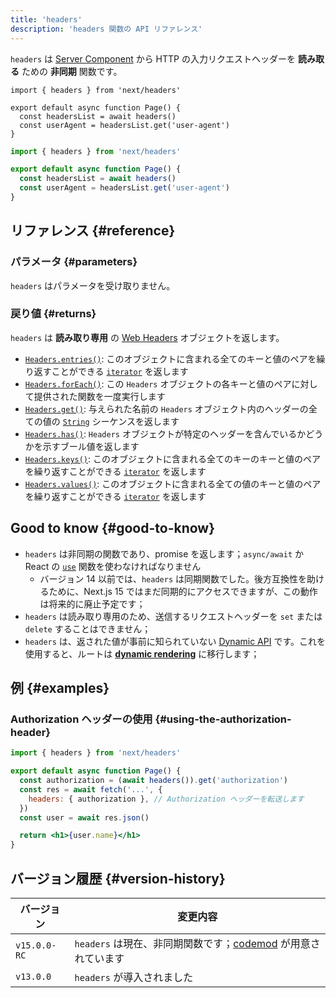 ```yaml
---
title: 'headers'
description: 'headers 関数の API リファレンス'
---
```


`headers` は [Server Component](/docs/app/building-your-application/rendering/server-components) から HTTP の入力リクエストヘッダーを **読み取る** ための **非同期** 関数です。

<Tabs>
<TabItem value="tsx" label="TypeScript">

```tsx title="app/page.tsx" switcher
import { headers } from 'next/headers'

export default async function Page() {
  const headersList = await headers()
  const userAgent = headersList.get('user-agent')
}
```

</TabItem>
<TabItem value="jsx" label="JavaScript">

```jsx title="app/page.js" switcher
import { headers } from 'next/headers'

export default async function Page() {
  const headersList = await headers()
  const userAgent = headersList.get('user-agent')
}
```

</TabItem>
</Tabs>

## リファレンス {#reference}

### パラメータ {#parameters}

`headers` はパラメータを受け取りません。

### 戻り値 {#returns}

`headers` は **読み取り専用** の [Web Headers](https://developer.mozilla.org/docs/Web/API/Headers) オブジェクトを返します。

- [`Headers.entries()`](https://developer.mozilla.org/docs/Web/API/Headers/entries): このオブジェクトに含まれる全てのキーと値のペアを繰り返すことができる [`iterator`](https://developer.mozilla.org/docs/Web/JavaScript/Reference/Iteration_protocols) を返します
- [`Headers.forEach()`](https://developer.mozilla.org/docs/Web/API/Headers/forEach): この `Headers` オブジェクトの各キーと値のペアに対して提供された関数を一度実行します
- [`Headers.get()`](https://developer.mozilla.org/docs/Web/API/Headers/get): 与えられた名前の `Headers` オブジェクト内のヘッダーの全ての値の [`String`](https://developer.mozilla.org/docs/Web/JavaScript/Reference/Global_Objects/String) シーケンスを返します
- [`Headers.has()`](https://developer.mozilla.org/docs/Web/API/Headers/has): `Headers` オブジェクトが特定のヘッダーを含んでいるかどうかを示すブール値を返します
- [`Headers.keys()`](https://developer.mozilla.org/docs/Web/API/Headers/keys): このオブジェクトに含まれる全てのキーのキーと値のペアを繰り返すことができる [`iterator`](https://developer.mozilla.org/docs/Web/JavaScript/Reference/Iteration_protocols) を返します
- [`Headers.values()`](https://developer.mozilla.org/docs/Web/API/Headers/values): このオブジェクトに含まれる全ての値のキーと値のペアを繰り返すことができる [`iterator`](https://developer.mozilla.org/docs/Web/JavaScript/Reference/Iteration_protocols) を返します

## Good to know {#good-to-know}

- `headers` は非同期の関数であり、promise を返します；`async/await` か React の [`use`](https://react.dev/reference/react/use) 関数を使わなければなりません
  - バージョン 14 以前では、`headers` は同期関数でした。後方互換性を助けるために、Next.js 15 ではまだ同期的にアクセスできますが、この動作は将来的に廃止予定です；
- `headers` は読み取り専用のため、送信するリクエストヘッダーを `set` または `delete` することはできません；
- `headers` は、返された値が事前に知られていない [Dynamic API](/docs/app/building-your-application/rendering/server-components#server-rendering-strategies#dynamic-apis) です。これを使用すると、ルートは **[dynamic rendering](/docs/app/building-your-application/rendering/server-components#dynamic-rendering)** に移行します；

## 例 {#examples}

### Authorization ヘッダーの使用 {#using-the-authorization-header}

```jsx title="app/page.js"
import { headers } from 'next/headers'

export default async function Page() {
  const authorization = (await headers()).get('authorization')
  const res = await fetch('...', {
    headers: { authorization }, // Authorization ヘッダーを転送します
  })
  const user = await res.json()

  return <h1>{user.name}</h1>
}
```

## バージョン履歴 {#version-history}

| バージョン   | 変更内容                                                                                                                   |
| ------------ | -------------------------------------------------------------------------------------------------------------------------- |
| `v15.0.0-RC` | `headers` は現在、非同期関数です；[codemod](/docs/app/building-your-application/upgrading/codemods#150) が用意されています |
| `v13.0.0`    | `headers` が導入されました                                                                                                 |
